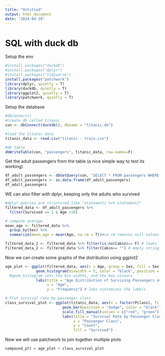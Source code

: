 ```yaml
---
title: "Untitled"
output: html_document
date: "2024-04-10"
---
```


# SQL with duck db

Setup the env

```R
#install.packages("duckdb")
#install.packages("dplyr")
#install.packages("tidyverse")
install.packages("patchwork")
library(dplyr, quietly = T)
library(duckdb, quietly = T)
library(ggplot2, quietly = T)
library(patchwork, quietly = T)
```
Setup the database

```r
#dbConnect()
#create db called titanic
con <- dbConnect(duckdb(), dbname = "titanic.db")

#load the titanic data
titanic_data <- read.csv("titanic - train.csv")

#db table
dbWriteTable(con, "passengers", titanic_data, row.names=F)

```

Get the adult passengers from the table (a nice simple way  to test its working)

```r
df_adult_passengers <- dbGetQuery(con, "SELECT * FROM passengers WHERE age > 18")
df_adult_passengers <- as.data.frame(df_adult_passengers)
df_adult_passengers
```
WE can also filter with dplyr, keeping only the adults who survived

```r
#dplyr queries are structured like "statement1 %>% statement2"
filtered_data <- df_adult_passengers %>%
  filter(Survived == 1 & Age >18)

# compute average
mean_age <- filtered_data %>% 
  group_by(Sex) %>%
  summarize(mean_age = mean(Age, na.rm = T))#na.rm removes null values

filtered_data_2 <- filtered_data %>% filter(is.na(Cabin)== F) # looks for null values
filtered_data_2 <- filtered_data %>% filter(Cabin== "") # empty string != null
```

Now we can create some graphs of the distribution using ggplot2

```r

age_plot <- ggplot(filtered_data, aes(x = Age, group = Sex, fill = Sex)) + # using the filtered data, bind x to age, seperate by Sex and apply different colors according to Sex
              geom_histogram(binwidth = 5, color = "black", position = "Dodge") +
  #geom_histogram sets the bin widths, and the key colours
              labs(title = "Age Distribution of Surviving Passengers over 18 by sex",
                   x = "Age",
                   y = "Frequency") # labs customizes the labels

# Plot survival rate by passenger class
class_survival_plot <- ggplot(titanic_data, aes(x = factor(Pclass), fill = factor(Survived))) +
                          geom_bar(position = "dodge", color = "black") +
                          scale_fill_manual(values = c("red", "green")) +
                          labs(title = "Survival Rate by Passenger Class",
                               x = "Passenger Class",
                               y = "Count",
                               fill = "Survived")
```

Now we will use patchwork to join together multiple plots
```r
compound_plt = age_plot + class_survival_plot

```